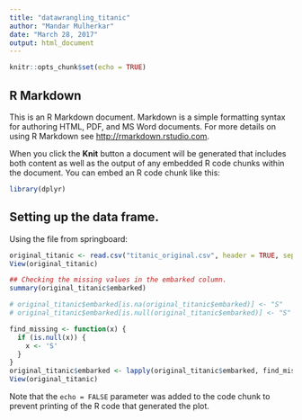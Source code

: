 ```yaml
---
title: "datawrangling_titanic"
author: "Mandar Mulherkar"
date: "March 28, 2017"
output: html_document
---
```


```r
knitr::opts_chunk$set(echo = TRUE)
```

## R Markdown

This is an R Markdown document. Markdown is a simple formatting syntax for authoring HTML, PDF, and MS Word documents. For more details on using R Markdown see <http://rmarkdown.rstudio.com>.

When you click the **Knit** button a document will be generated that includes both content as well as the output of any embedded R code chunks within the document. You can embed an R code chunk like this:

```r
library(dplyr)
```

## Setting up the data frame.

Using the file from springboard:

```r
original_titanic <- read.csv("titanic_original.csv", header = TRUE, sep = ",")
View(original_titanic)

## Checking the missing values in the embarked column.
summary(original_titanic$embarked)
```


```r
# original_titanic$embarked[is.na(original_titanic$embarked)] <- "S"
# original_titanic$embarked[is.null(original_titanic$embarked)] <- "S"

find_missing <- function(x) {
  if (is.null(x)) {
    x <- 'S'
  }
}
original_titanic$embarked <- lapply(original_titanic$embarked, find_missing)
View(original_titanic)
```

Note that the `echo = FALSE` parameter was added to the code chunk to prevent printing of the R code that generated the plot.
